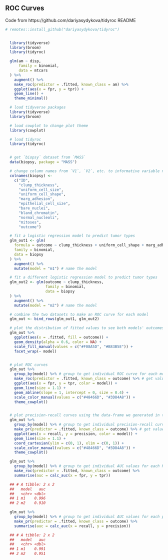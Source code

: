 ## ROC Curves

Code from https://github.com/dariyasydykova/tidyroc README

```r

# remotes::install_github("dariyasydykova/tidyroc")


  library(tidyverse)
  library(broom)
  library(tidyroc)

  glm(am ~ disp,
      family = binomial,
      data = mtcars
  ) %>%
    augment() %>%
    make_roc(predictor = .fitted, known_class = am) %>%
    ggplot(aes(x = fpr, y = tpr)) +
    geom_line() +
    theme_minimal()

```
  
```r


  # load tidyverse packages
  library(tidyverse)
  library(broom)

  # load cowplot to change plot theme
  library(cowplot)

  # load tidyroc
  library(tidyroc)


  # get `biopsy` dataset from `MASS`
  data(biopsy, package = "MASS")

  # change column names from `V1`, `V2`, etc. to informative variable names
  colnames(biopsy) <-
    c("ID",
      "clump_thickness",
      "uniform_cell_size",
      "uniform_cell_shape",
      "marg_adhesion",
      "epithelial_cell_size",
      "bare_nuclei",
      "bland_chromatin",
      "normal_nucleoli",
      "mitoses",
      "outcome")

  # fit a logistic regression model to predict tumor types
  glm_out1 <- glm(
    formula = outcome ~ clump_thickness + uniform_cell_shape + marg_adhesion + bare_nuclei + bland_chromatin + normal_nucleoli,
    family = binomial,
    data = biopsy
  ) %>%
    augment() %>%
    mutate(model = "m1") # name the model

  # fit a different logistic regression model to predict tumor types
  glm_out2 <- glm(outcome ~ clump_thickness,
                  family = binomial,
                  data = biopsy
  ) %>%
    augment() %>%
    mutate(model = "m2") # name the model

  # combine the two datasets to make an ROC curve for each model
  glm_out <- bind_rows(glm_out1, glm_out2)

  # plot the distribution of fitted values to see both models' outcomes
  glm_out %>%
    ggplot(aes(x = .fitted, fill = outcome)) +
    geom_density(alpha = 0.6, color = NA) +
    scale_fill_manual(values = c("#F08A5D", "#B83B5E")) +
    facet_wrap(~ model)


  # plot ROC curves
  glm_out %>%
    group_by(model) %>% # group to get individual ROC curve for each model
    make_roc(predictor = .fitted, known_class = outcome) %>% # get values to plot an ROC curve
    ggplot(aes(x = fpr, y = tpr, color = model)) +
    geom_line(size = 1.1) +
    geom_abline(slope = 1, intercept = 0, size = 0.4) +
    scale_color_manual(values = c("#48466D", "#3D84A8")) +
    theme_cowplot()


  # plot precision-recall curves using the data-frame we generated in the previous example
  glm_out %>%
    group_by(model) %>% # group to get individual precision-recall curve for each model
    make_pr(predictor = .fitted, known_class = outcome) %>% # get values to plot a precision-recall curve
    ggplot(aes(x = recall, y = precision, color = model)) +
    geom_line(size = 1.1) +
    coord_cartesian(ylim = c(0, 1), xlim = c(0, 1)) +
    scale_color_manual(values = c("#48466D", "#3D84A8")) +
    theme_cowplot()

  glm_out %>%
    group_by(model) %>% # group to get individual AUC values for each ROC curve
    make_roc(predictor = .fitted, known_class = outcome) %>%
    summarise(auc = calc_auc(x = fpr, y = tpr))

  ## # A tibble: 2 x 2
  ##   model   auc
  ##   <chr> <dbl>
  ## 1 m1    0.996
  ## 2 m2    0.910

  glm_out %>%
    group_by(model) %>% # group to get individual AUC values for each precision-recall curve
    make_pr(predictor = .fitted, known_class = outcome) %>%
    summarise(auc = calc_auc(x = recall, y = precision))

  ## # A tibble: 2 x 2
  ##   model   auc
  ##   <chr> <dbl>
  ## 1 m1    0.991
  ## 2 m2    0.951


```
